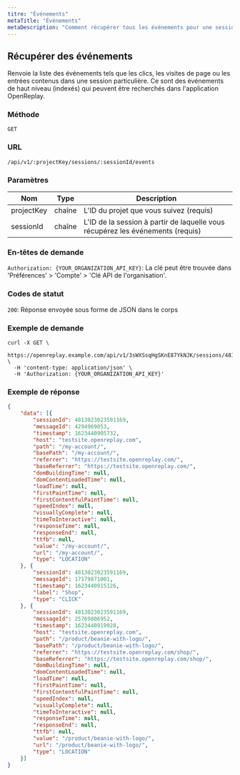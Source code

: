```yaml
---
titre: "Événements"
metaTitle: "Événements"
metaDescription: "Comment récupérer tous les événements pour une session spécifique."
---
```


## Récupérer des événements

Renvoie la liste des événements tels que les clics, les visites de page ou les entrées contenus dans une session particulière. Ce sont des événements de haut niveau (indexés) qui peuvent être recherchés dans l'application OpenReplay.

### Méthode
`GET`

### URL
`/api/v1/:projectKey/sessions/:sessionId/events`

### Paramètres

| Nom | Type | Description |
|----------|-------------|-------------|
| projectKey | chaîne | L'ID du projet que vous suivez (requis) |
| sessionId | chaîne | L'ID de la session à partir de laquelle vous récupérez les événements (requis) |

### En-têtes de demande

`Authorization: {YOUR_ORGANIZATION_API_KEY}`: La clé peut être trouvée dans 'Préférences' > 'Compte' > 'Clé API de l'organisation'.

### Codes de statut

`200`: Réponse envoyée sous forme de JSON dans le corps

### Exemple de demande


```shell
curl -X GET \
  https://openreplay.example.com/api/v1/3sWXSsqHgSKnE87YkNJK/sessions/4813023023591169/events \
  -H 'content-type: application/json' \
  -H 'Authorization: {YOUR_ORGANIZATION_API_KEY}'
```


### Exemple de réponse


```json
{
    "data": [{
        "sessionId": 4813023023591169,
        "messageId": 4294969053,
        "timestamp": 1623440905732,
        "host": "testsite.openreplay.com",
        "path": "/my-account/",
        "basePath": "/my-account/",
        "referrer": "https://testsite.openreplay.com/",
        "baseReferrer": "https://testsite.openreplay.com/",
        "domBuildingTime": null,
        "domContentLoadedTime": null,
        "loadTime": null,
        "firstPaintTime": null,
        "firstContentfulPaintTime": null,
        "speedIndex": null,
        "visuallyComplete": null,
        "timeToInteractive": null,
        "responseTime": null,
        "responseEnd": null,
        "ttfb": null,
        "value": "/my-account/",
        "url": "/my-account/",
        "type": "LOCATION"
    }, {
        "sessionId": 4813023023591169,
        "messageId": 17179871001,
        "timestamp": 1623440915126,
        "label": "Shop",
        "type": "CLICK"
    }, {
        "sessionId": 4813023023591169,
        "messageId": 25769806952,
        "timestamp": 1623440919928,
        "host": "testsite.openreplay.com",
        "path": "/product/beanie-with-logo/",
        "basePath": "/product/beanie-with-logo/",
        "referrer": "https://testsite.openreplay.com/shop/",
        "baseReferrer": "https://testsite.openreplay.com/shop/",
        "domBuildingTime": null,
        "domContentLoadedTime": null,
        "loadTime": null,
        "firstPaintTime": null,
        "firstContentfulPaintTime": null,
        "speedIndex": null,
        "visuallyComplete": null,
        "timeToInteractive": null,
        "responseTime": null,
        "responseEnd": null,
        "ttfb": null,
        "value": "/product/beanie-with-logo/",
        "url": "/product/beanie-with-logo/",
        "type": "LOCATION"
    }]
}
```

